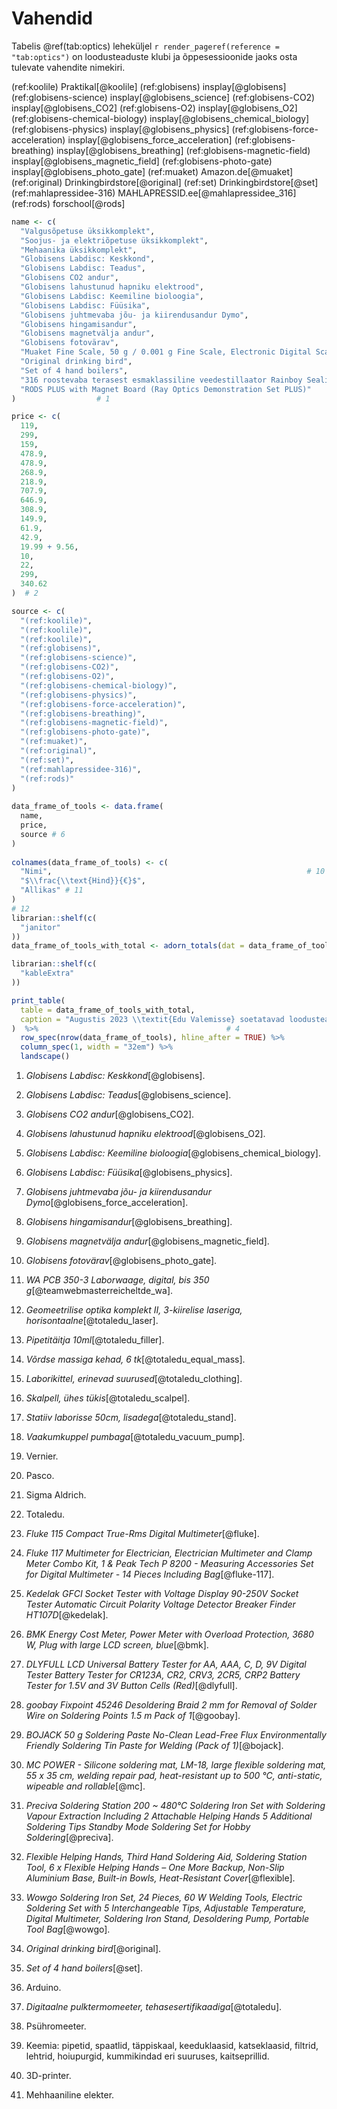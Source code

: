 # Vahendid

Tabelis \@ref(tab:optics) leheküljel `r render_pageref(reference = "tab:optics")` on loodusteaduste klubi ja õppesessioonide jaoks osta tulevate vahendite nimekiri.

(ref:koolile) Praktikal[@koolile]
(ref:globisens) insplay[@globisens]
(ref:globisens-science) insplay[@globisens_science]
(ref:globisens-CO2) insplay[@globisens_CO2]
(ref:globisens-O2) insplay[@globisens_O2]
(ref:globisens-chemical-biology) insplay[@globisens_chemical_biology]
(ref:globisens-physics) insplay[@globisens_physics]
(ref:globisens-force-acceleration) insplay[@globisens_force_acceleration]
(ref:globisens-breathing) insplay[@globisens_breathing]
(ref:globisens-magnetic-field) insplay[@globisens_magnetic_field]
(ref:globisens-photo-gate) insplay[@globisens_photo_gate]
(ref:muaket) Amazon.de[@muaket]
(ref:original) Drinkingbirdstore[@original]
(ref:set) Drinkingbirdstore[@set]
(ref:mahlapressidee-316) MAHLAPRESSID.ee[@mahlapressidee_316]
(ref:rods) forschool[@rods]

```r
name <- c(
  "Valgusõpetuse üksikkomplekt",
  "Soojus- ja elektriõpetuse üksikkomplekt",
  "Mehaanika üksikkomplekt",
  "Globisens Labdisc: Keskkond",
  "Globisens Labdisc: Teadus",
  "Globisens CO2 andur",
  "Globisens lahustunud hapniku elektrood",
  "Globisens Labdisc: Keemiline bioloogia",
  "Globisens Labdisc: Füüsika",
  "Globisens juhtmevaba jõu- ja kiirendusandur Dymo",
  "Globisens hingamisandur",
  "Globisens magnetvälja andur",
  "Globisens fotovärav",
  "Muaket Fine Scale, 50 g / 0.001 g Fine Scale, Electronic Digital Scales with LCD Display, Professional Milligram Scale, Pocket Scale, Laboratory Scale, Gold Scale, Letter Scale, MG Scales",
  "Original drinking bird",
  "Set of 4 hand boilers",
  "316 roostevaba terasest esmaklassiline veedestillaator Rainboy Sealion klaasist karahviniga",
  "RODS PLUS with Magnet Board (Ray Optics Demonstration Set PLUS)"
)                  # 1

price <- c(
  119,
  299,
  159,
  478.9,
  478.9,
  268.9,
  218.9,
  707.9,
  646.9,
  308.9,
  149.9,
  61.9,
  42.9,
  19.99 + 9.56,
  10,
  22,
  299,
  340.62
)  # 2

source <- c(
  "(ref:koolile)",
  "(ref:koolile)",
  "(ref:koolile)",
  "(ref:globisens)",
  "(ref:globisens-science)",
  "(ref:globisens-CO2)",
  "(ref:globisens-O2)",
  "(ref:globisens-chemical-biology)",
  "(ref:globisens-physics)",
  "(ref:globisens-force-acceleration)",
  "(ref:globisens-breathing)",
  "(ref:globisens-magnetic-field)",
  "(ref:globisens-photo-gate)",
  "(ref:muaket)",
  "(ref:original)",
  "(ref:set)",
  "(ref:mahlapressidee-316)",
  "(ref:rods)"
)
                                                                                                  # 3
data_frame_of_tools <- data.frame(                                                           # 4
  name,                                                                                          # 5
  price,
  source # 6
)                                                                                                 # 7
                                                                                                  # 8
colnames(data_frame_of_tools) <- c(                                                          # 9
  "Nimi",                                                         # 10
  "$\\frac{\\text{Hind}}{€}$",
  "Allikas" # 11
)                                                     
# 12
librarian::shelf(c(
  "janitor"
))
data_frame_of_tools_with_total <- adorn_totals(dat = data_frame_of_tools, where = "row", fill = "", na.rm = TRUE, name = "Kokku", c(`$\\frac{\\text{Hind}}{€}$`))

librarian::shelf(c(
  "kableExtra"
))

print_table(                                                                                     # 14
  table = data_frame_of_tools_with_total,                                                              # 15
  caption = "Augustis 2023 \\textit{Edu Valemisse} soetatavad loodusteaduste õpetamise vahendid."                       # 16
)  %>%                                          # 4
  row_spec(nrow(data_frame_of_tools), hline_after = TRUE) %>%
  column_spec(1, width = "32em") %>%
  landscape()

```

1. *Globisens Labdisc: Keskkond*[@globisens].

2. *Globisens Labdisc: Teadus*[@globisens_science].

3. *Globisens CO2 andur*[@globisens_CO2].

4. *Globisens lahustunud hapniku elektrood*[@globisens_O2].

5. *Globisens Labdisc: Keemiline bioloogia*[@globisens_chemical_biology].

6. *Globisens Labdisc: Füüsika*[@globisens_physics].

7. *Globisens juhtmevaba jõu- ja kiirendusandur Dymo*[@globisens_force_acceleration].

8. *Globisens hingamisandur*[@globisens_breathing].

9. *Globisens magnetvälja andur*[@globisens_magnetic_field].

10. *Globisens fotovärav*[@globisens_photo_gate].

11. *WA PCB 350-3 Laborwaage, digital, bis 350 g*[@teamwebmasterreicheltde_wa].

12. *Geomeetrilise optika komplekt II, 3-kiirelise laseriga, horisontaalne*[@totaledu_laser].

13. *Pipetitäitja 10ml*[@totaledu_filler].

14. *Võrdse massiga kehad, 6 tk*[@totaledu_equal_mass].

15. *Laborikittel, erinevad suurused*[@totaledu_clothing].

16. *Skalpell, ühes tükis*[@totaledu_scalpel].

17. *Statiiv laborisse 50cm, lisadega*[@totaledu_stand].

18. *Vaakumkuppel pumbaga*[@totaledu_vacuum_pump].

2. Vernier.

3. Pasco.

4. Sigma Aldrich.

5. Totaledu.

6. *Fluke 115 Compact True-Rms Digital Multimeter*[@fluke].

7. *Fluke 117 Multimeter for Electrician, Electrician Multimeter and Clamp Meter Combo Kit, 1 & Peak Tech P 8200 - Measuring Accessories Set for Digital Multimeter - 14 Pieces Including Bag*[@fluke-117].

8. *Kedelak GFCI Socket Tester with Voltage Display 90-250V Socket Tester Automatic Circuit Polarity Voltage Detector Breaker Finder HT107D*[@kedelak].

9. *BMK Energy Cost Meter, Power Meter with Overload Protection, 3680 W, Plug with large LCD screen, blue*[@bmk].

10. *DLYFULL LCD Universal Battery Tester for AA, AAA, C, D, 9V Digital Tester Battery Tester for CR123A, CR2, CRV3, 2CR5, CRP2 Battery Tester for 1.5V and 3V Button Cells (Red)*[@dlyfull].

11. *goobay Fixpoint 45246 Desoldering Braid 2 mm for Removal of Solder Wire on Soldering Points 1.5 m Pack of 1*[@goobay].

12. *BOJACK 50 g Soldering Paste No-Clean Lead-Free Flux Environmentally Friendly Soldering Tin Paste for Welding (Pack of 1)*[@bojack].

13. *MC POWER - Silicone soldering mat, LM-18, large flexible soldering mat, 55 x 35 cm, welding repair pad, heat-resistant up to 500 °C, anti-static, wipeable and rollable*[@mc].

14. *Preciva Soldering Station 200 ~ 480°C Soldering Iron Set with Soldering Vapour Extraction Including 2 Attachable Helping Hands 5 Additional Soldering Tips Standby Mode Soldering Set for Hobby Soldering*[@preciva].

15. *Flexible Helping Hands, Third Hand Soldering Aid, Soldering Station Tool, 6 x Flexible Helping Hands – One More Backup, Non-Slip Aluminium Base, Built-in Bowls, Heat-Resistant Cover*[@flexible].

16. *Wowgo Soldering Iron Set, 24 Pieces, 60 W Welding Tools, Electric Soldering Set with 5 Interchangeable Tips, Adjustable Temperature, Digital Multimeter, Soldering Iron Stand, Desoldering Pump, Portable Tool Bag*[@wowgo].

17. *Original drinking bird*[@original].

18. *Set of 4 hand boilers*[@set].

10. Arduino.

19. *Digitaalne pulktermomeeter, tehasesertifikaadiga*[@totaledu].

20. Psühromeeter.

21. Keemia: pipetid, spaatlid, täppiskaal, keeduklaasid, katseklaasid, filtrid, lehtrid, hoiupurgid, kummikindad eri suuruses, kaitseprillid.

22. 3D-printer.

23. Mehhaaniline elekter.